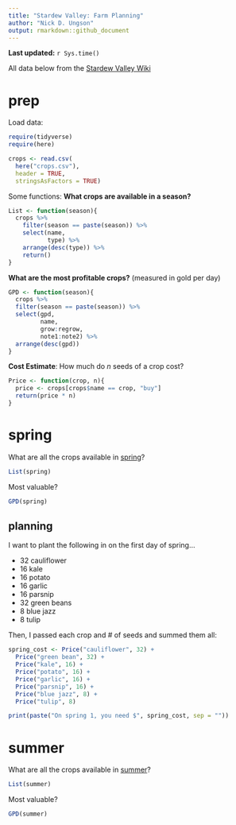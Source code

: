 ```yaml
---
title: "Stardew Valley: Farm Planning"
author: "Nick D. Ungson"
output: rmarkdown::github_document
---
```


**Last updated:** `r Sys.time()`

All data below from the [Stardew Valley Wiki](https://stardewvalleywiki.com/Stardew_Valley_Wiki)

# prep

Load data:
```r
require(tidyverse)
require(here)

crops <- read.csv(
  here("crops.csv"), 
  header = TRUE, 
  stringsAsFactors = TRUE)
```

Some functions:
**What crops are available in a season?**
```r
List <- function(season){
  crops %>% 
    filter(season == paste(season)) %>% 
    select(name, 
           type) %>% 
    arrange(desc(type)) %>% 
    return()
}
```

**What are the most profitable crops?** (measured in gold per day)
```r
GPD <- function(season){
  crops %>%
  filter(season == paste(season)) %>% 
  select(gpd, 
         name, 
         grow:regrow, 
         note1:note2) %>% 
  arrange(desc(gpd))
}
```

**Cost Estimate**: How much do *n* seeds of a crop cost?
```r
Price <- function(crop, n){
  price <- crops[crops$name == crop, "buy"]
  return(price * n)
}
```

# spring

What are all the crops available in [spring](https://stardewvalleywiki.com/spring)?

```r
List(spring)
```

Most valuable?
```r
GPD(spring)
```

## planning

I want to plant the following in on the first day of spring...

* 32 cauliflower
* 16 kale
* 16 potato
* 16 garlic
* 16 parsnip
* 32 green beans
* 8 blue jazz
* 8 tulip

Then, I passed each crop and # of seeds and summed them all:
```r
spring_cost <- Price("cauliflower", 32) + 
  Price("green bean", 32) + 
  Price("kale", 16) + 
  Price("potato", 16) + 
  Price("garlic", 16) + 
  Price("parsnip", 16) + 
  Price("blue jazz", 8) + 
  Price("tulip", 8)
```

```r
print(paste("On spring 1, you need $", spring_cost, sep = ""))
```

# summer

What are all the crops available in [summer](https://stardewvalleywiki.com/summer)?

```r
List(summer)
```

Most valuable?

```r
GPD(summer)
```